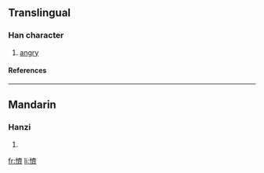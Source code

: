 ==Translingual==
===Han character===
{{Han char|rn=61|rad=心|as=14|sn=17|four=9002<sub>3</sub>|canj=心卜X (PYX)}}
# [[angry]]
====References====
{{Han ref|kx=0406.380|dkj=11377|dj=0747.310|hdz=42365.070|uh=61E0|ud=25056|bh=ECE3|bd=60643}}

----
==Mandarin==
===Hanzi===
{{cmn-hanzi|pin=[[qí]] ([[qi2]])|wg=ch'i<sup>2</sup>}}
# {{defn|Mandarin}}

[[fr:懠]]
[[li:懠]]